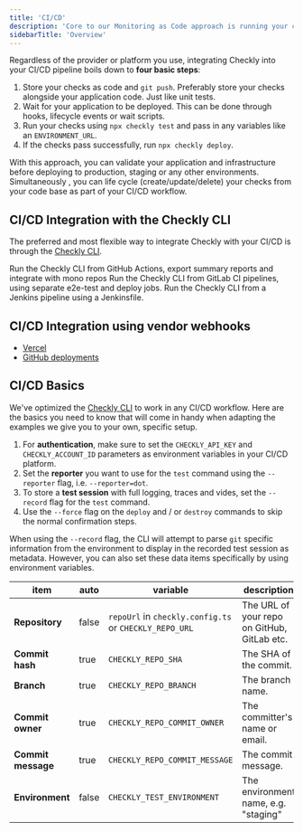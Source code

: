 ```yaml
---
title: 'CI/CD'
description: 'Core to our Monitoring as Code approach is running your checks from your CI/CD pipeline and use them as E2E tests.'
sidebarTitle: 'Overview'
---
```




Regardless of the provider or platform you use, integrating Checkly into your CI/CD pipeline boils down to **four basic steps**:

1. Store your checks as code and `git push`. Preferably store your checks alongside your application code. Just like unit tests.
2. Wait for your application to be deployed. This can be done through hooks, lifecycle events or wait scripts.
3. Run your checks using `npx checkly test` and pass in any variables like an `ENVIRONMENT_URL`.
4. If the checks pass successfully, run `npx checkly deploy`.

With this approach, you can validate your application and infrastructure before deploying to production, staging or any other environments.
Simultaneously , you can life cycle (create/update/delete) your checks from your code base as part of your CI/CD workflow.
## CI/CD Integration with the Checkly CLI

The preferred and most flexible way to integrate Checkly with your CI/CD is through the [Checkly CLI](/cli).

<CardGroup cols={3}>
  <Card
    title="GitHub Actions"
    icon="/images/docs/icons/github-icon-dark.svg"
    href="/docs/cicd/github-actions/"
  >
    Run the Checkly CLI from GitHub Actions, export summary reports and integrate with mono repos
  </Card>
  <Card
    title="GitLab CI"
    icon="/images/docs/icons/gitlab-logo.svg"
    href="/docs/cicd/gitlabci/"
  >
    Run the Checkly CLI from GitLab CI pipelines, using separate e2e-test and deploy jobs.
  </Card>
  <Card
    title="Jenkins"
    icon="/images/docs/icons/jenkins-logo.svg"
    href="/docs/cicd/jenkins/"
  >
    Run the Checkly CLI from a Jenkins pipeline using a Jenkinsfile.
  </Card>
</CardGroup>

## CI/CD Integration using vendor webhooks

- [Vercel](/integrations/ci-cd/vercel/overview)
- [GitHub deployments](/integrations/ci-cd/github/deployments)

## CI/CD Basics
We've optimized the [Checkly CLI](/cli) to work in any CI/CD workflow. Here are the basics you need to know that
will come in handy when adapting the examples we give you to your own, specific setup.

1. For **authentication**, make sure to set the `CHECKLY_API_KEY` and `CHECKLY_ACCOUNT_ID` parameters as environment variables
in your CI/CD platform.
2. Set the **reporter** you want to use for the `test` command using the `--reporter` flag, i.e. `--reporter=dot`.
3. To store a **test session** with full logging, traces and vides, set the `--record` flag for the `test` command.
4. Use the `--force` flag on the `deploy` and / or `destroy` commands to skip the normal confirmation steps.

When using the `--record` flag, the CLI will attempt to parse `git` specific information from
the environment to display in the recorded test session as metadata. However, you can also set these data items specifically
by using environment variables.


| item               | auto | variable                                               | description                                |
|--------------------|--------------|--------------------------------------------------------|--------------------------------------------|
| **Repository**     | false        | `repoUrl` in `checkly.config.ts` or `CHECKLY_REPO_URL` | The URL of your repo on GitHub, GitLab etc. |
| **Commit hash**    | true         | `CHECKLY_REPO_SHA`                                     | The SHA of the commit.               |
| **Branch**         | true         | `CHECKLY_REPO_BRANCH`                                  | The branch name.                     |
| **Commit owner**   | true         | `CHECKLY_REPO_COMMIT_OWNER`                            | The committer's name or email.       |
| **Commit message** | true         | `CHECKLY_REPO_COMMIT_MESSAGE`                          | The commit message.                  |
| **Environment**    | false        | `CHECKLY_TEST_ENVIRONMENT`                             | The environment name, e.g. "staging" |

